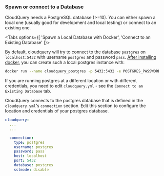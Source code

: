 


### Spawn or connect to a Database

CloudQuery needs a PostgreSQL database (>=10). You can either spawn a local one (usually good for development and local testing)
or connect to an existing one.

<Tabs options={[ 'Spawn a Local Database with Docker', 'Connect to an Existing Database' ]}>

<Tab>

By default, cloudquery will try to connect to the database `postgres` on `localhost:5432` with username `postgres` and
password `pass`. [After installing docker](https://www.docker.com/get-started), you can create such a local postgres instance with:

```bash
docker run --name cloudquery_postgres -p 5432:5432 -e POSTGRES_PASSWORD=pass -d postgres
```

If you are running postgres at a different location or with different credentials, you need to edit `cloudquery.yml` -
see the `Connect to an Existing Database` tab.

</Tab>

<Tab>

CloudQuery connects to the postgres database that is defined in the `cloudquery.yml`'s `connection` section.
Edit this section to configure the location and credentials of your postgres database.

```yaml title=cloudquery.yml
cloudquery:
  ...
  ...

  connection:
    type: postgres
    username: postgres
    password: pass
    host: localhost
    port: 5432
    database: postgres
    sslmode: disable
```

</Tab>

</Tabs>
